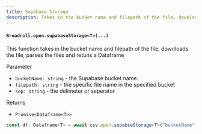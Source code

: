 ```yaml
---
title: Supabase Storage
description: Takes in the bucket name and filepath of the file, downloads the file, parses the files and retuns a Dataframe
---
```


#### `Breadroll.open.supabaseStorage<T>(...)`

This function takes in the bucket name and filepath of the file, downloads the file, parses the files and retuns a Dataframe

Parameter

- `bucketName: string` - the Supabase bucket name.
- `filepath: string` - the specific file name in the specified bucket
- `sep: string` - the delimeter or seperator

Returns

- `Promise<Dataframe<T>>`

```typescript
const df: Dataframe<T> = await csv.open.supabseStorage<T>("bucketName", "filepath", ",");
```
